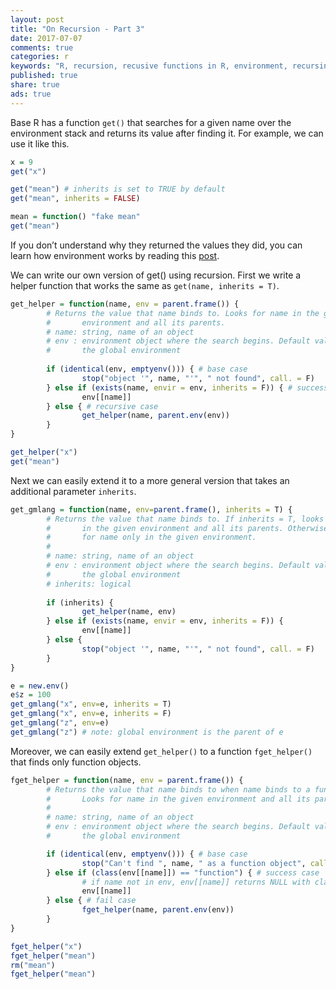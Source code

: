 ```yaml
---
layout: post
title: "On Recursion - Part 3"
date: 2017-07-07
comments: true
categories: r
keywords: "R, recursion, recusive functions in R, environment, recursing over environments in R, get(), fget(), tail recursion"
published: true
share: true
ads: true
---
```


Base R has a function `get()` that searches for a given name over the environment stack and returns its value after finding it. For example, we can use it like this.

```r
x = 9
get("x")

get("mean") # inherits is set to TRUE by default
get("mean", inherits = FALSE)

mean = function() "fake mean"
get("mean")
```

If you don't understand why they returned the values they did, you can learn how 
environment works by reading this [post](https://masterr.org/r/understand-r-environments-part1/).

We can write our own version of get() using recursion. First we write a helper function that works the same as `get(name, inherits = T)`.

```r
get_helper = function(name, env = parent.frame()) {
        # Returns the value that name binds to. Looks for name in the given 
        #       environment and all its parents.
        # name: string, name of an object
        # env : environment object where the search begins. Default value is 
        #       the global environment
        
        if (identical(env, emptyenv())) { # base case
                stop("object '", name, "'", " not found", call. = F)
        } else if (exists(name, envir = env, inherits = F)) { # success case
                env[[name]]
        } else { # recursive case
                get_helper(name, parent.env(env))
        }
}

get_helper("x")
get("mean")
```

Next we can easily extend it to a more general version that takes an additional parameter `inherits`.

```r
get_gmlang = function(name, env=parent.frame(), inherits = T) {
        # Returns the value that name binds to. If inherits = T, looks for name
        #       in the given environment and all its parents. Otherwise, looks
        #       for name only in the given environment.
        #
        # name: string, name of an object
        # env : environment object where the search begins. Default value is 
        #       the global environment
        # inherits: logical
        
        if (inherits) { 
                get_helper(name, env)
        } else if (exists(name, envir = env, inherits = F)) {
                env[[name]]
        } else {
                stop("object '", name, "'", " not found", call. = F)
        }
}

e = new.env()
e$z = 100
get_gmlang("x", env=e, inherits = T)
get_gmlang("x", env=e, inherits = F)
get_gmlang("z", env=e)
get_gmlang("z") # note: global environment is the parent of e
```

Moreover, we can easily extend `get_helper()` to a function `fget_helper()` that finds only function objects.

```r
fget_helper = function(name, env = parent.frame()) {
        # Returns the value that name binds to when name binds to a function. 
        #       Looks for name in the given environment and all its parents.
        #
        # name: string, name of an object
        # env : environment object where the search begins. Default value is 
        #       the global environment

        if (identical(env, emptyenv())) { # base case
                stop("Can't find ", name, " as a function object", call. = F)
        } else if (class(env[[name]]) == "function") { # success case
                # if name not in env, env[[name]] returns NULL with class "NULL"
                env[[name]]
        } else { # fail case
                fget_helper(name, parent.env(env))
        }
}

fget_helper("x")
fget_helper("mean")
rm("mean")
fget_helper("mean")
```

